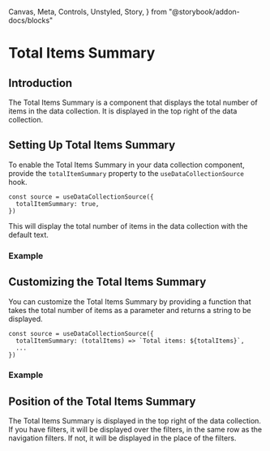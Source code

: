   Canvas,
  Meta,
  Controls,
  Unstyled,
  Story,
} from "@storybook/addon-docs/blocks"

<Meta of={TotalItemsSummaryStories} />

# Total Items Summary

## Introduction

The Total Items Summary is a component that displays the total number of items
in the data collection. It is displayed in the top right of the data collection.

## Setting Up Total Items Summary

To enable the Total Items Summary in your data collection component, provide the
`totalItemSummary` property to the `useDataCollectionSource` hook.

```tsx
const source = useDataCollectionSource({
  totalItemSummary: true,
})
```

This will display the total number of items in the data collection with the
default text.

### Example

<Canvas of={TotalItemsSummaryStories.TotalItemsSummary} />

## Customizing the Total Items Summary

You can customize the Total Items Summary by providing a function that takes the
total number of items as a parameter and returns a string to be displayed.

```tsx
const source = useDataCollectionSource({
  totalItemSummary: (totalItems) => `Total items: ${totalItems}`,
  ...
})
```

### Example

<Canvas of={TotalItemsSummaryStories.TotalItemsSummaryCustom} />

## Position of the Total Items Summary

The Total Items Summary is displayed in the top right of the data collection. If
you have filters, it will be displayed over the filters, in the same row as the
navigation filters. If not, it will be displayed in the place of the filters.

<Canvas of={TotalItemsSummaryStories.TotalItemsSummaryWithFilters} />
